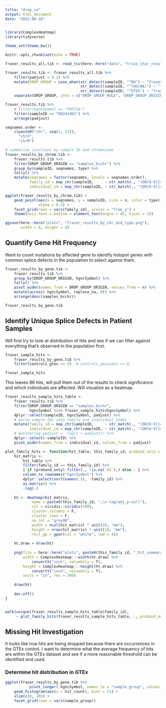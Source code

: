 ```yaml
---
title: "drop_sa"
output: html_document
date: "2022-08-18"
---
```


```r
library(ComplexHeatmap)
library(tidyverse)

theme_set(theme_bw())

knitr::opts_chunk$set(echo = TRUE)
```

```r

fraser_results_all.tib <- read_tsv(here::here("data", "trios_star_results.tsv.gz"))

fraser_results.tib <- fraser_results_all.tib %>%
    filter(padjust < 0.1) %>%
    mutate(DROP_GROUP = case_when(str_detect(sampleID, "^DH") ~ "fraser,samples_bcchr",
                                  str_detect(sampleID, "^(HG|NA)") ~ "fraser,controls_geuvadis",
                                  str_detect(sampleID, "^GTEX") ~ "fraser,controls_gtex")) %>%
    separate(DROP_GROUP, into = c("DROP_GROUP_RULE", "DROP_GROUP_ORIGIN"), sep = ",")

fraser_results.tib %>%
    # filter(hgncSymbol == "PHF21A")
    filter(sampleID == "DH242401") %>%
    arrange(padjust)

```

```r

seqnames.order <-
    c(paste0("chr", seq(1, 22)),
      "chrX",
      "chrM")

# summarise junctions by sample ID and chromosome
fraser_results_by_chrom.tib <-
    fraser_results.tib %>%
    filter(DROP_GROUP_ORIGIN == "samples_bcchr") %>%
    group_by(sampleID, seqnames, type) %>%
    tally() %>%
    mutate(seqnames = factor(seqnames, levels = seqnames.order),
           family_id = map_chr(sampleID,     ~ str_match(., "(DH[0-9]{4})([0-9]{2}|HC)")[2]),
           individual_id = map_chr(sampleID, ~ str_match(., "(DH[0-9]{4})([0-9]{2}|HC)")[3]))

ggplot(fraser_results_by_chrom.tib) +
    geom_point(aes(x = seqnames, y = sampleID, size = n, color = type),
               alpha = 0.5) +
    facet_grid(rows = vars(family_id), scales = "free_y") +
    theme(axis.text.x.bottom = element_text(angle = 45, hjust = 1))

ggsave(here::here("plots", "fraser_results_by_chr_and_type.png"),
       width = 8, height = 8)

```

## Quantify Gene Hit Frequency

Want to count mutations by affected gene to identify hotspot genes with common splice defects in the population to select against them.

```r

fraser_results_by_gene.tib <-
    fraser_results.tib %>%
    group_by(DROP_GROUP_ORIGIN, hgncSymbol) %>%
    tally() %>%
    pivot_wider(names_from = DROP_GROUP_ORIGIN, values_from = n) %>%
    mutate(across(-hgncSymbol, replace_na, 0)) %>%
    arrange(desc(samples_bcchr))

fraser_results_by_gene.tib

```

## Identify Unique Splice Defects in Patient Samples

Will first try to look at distribution of hits and see if we can filter against everything that's observed in the population first.

```r

fraser_sample_hits <-
    fraser_results_by_gene.tib %>%
    filter(controls_gtex <= 5)  # controls_geuvadis == 0, 

fraser_sample_hits

```

This leaves 86 hits, will pull them out of the results to check significance and which individuals are affected. Will visualize as a heatmap.

```r

fraser_results_sample_hits_table <-
    fraser_results.tib %>%
    filter(DROP_GROUP_ORIGIN == "samples_bcchr",
           hgncSymbol %in% fraser_sample_hits$hgncSymbol) %>%
    dplyr::select(sampleID, hgncSymbol, padjust) %>%
    # parse sample IDs into family and individual codes
    mutate(family_id = map_chr(sampleID,     ~ str_match(., "(DH[0-9]{4})([0-9]{2}|HC)")[2]),
           individual_id = map_chr(sampleID, ~ str_match(., "(DH[0-9]{4})([0-9]{2}|HC)")[3])) %>%
    # mutate(log_padjust = -log(1 + padjust)) %>%
    dplyr::select(-sampleID) %>%
    pivot_wider(names_from = individual_id, values_from = padjust)

plot_family_hits <- function(hit_table, this_family_id, proband_only = FALSE) {
    hit_matrix <-
        hit_table %>%
        filter(family_id == this_family_id) %>%
        { if (proband_only) filter(., !is.na(`01`),) else . } %>%
        column_to_rownames("hgncSymbol") %>%
        dplyr::select(sort(names(.)), -family_id) %>%
        as.matrix() %>%
        -log(.)
    
    ht <- Heatmap(hit_matrix,
            name = paste0(this_family_id, ",\n-log(adj_p-val)"),
            col = viridis::viridis(100),
            cluster_columns = F,
            cluster_rows = F,
            na_col = "grey90",
            width = ncol(hit_matrix) * unit(10, "mm"),
            height = nrow(hit_matrix) * unit(10, "mm"),
            rect_gp = gpar(col = "white", lwd = 4))
    
    ht.draw = draw(ht)
    
    png(file = here::here("plots", paste0(this_family_id, "_hit_summary.png")),
        width = ComplexHeatmap:::width(ht.draw) %>%
            convertX("inch", valueOnly = T),
        height = ComplexHeatmap:::height(ht.draw) %>%
            convertY("inch", valueOnly = T),
        units = "in", res = 300)
    
    draw(ht)
    
    dev.off()
}


walk(unique(fraser_results_sample_hits_table$family_id),
     ~ plot_family_hits(fraser_results_sample_hits_table, ., proband_only = T))

```

## Missing Hit Investigation

It looks like true hits are being dropped because there are occurrences in the GTEx control. I want to determine what the average frequency of hits are within the GTEx dataset and see if a more reasonable threshold can be identified and used.

### Determine hit distribution in GTEx

```r

ggplot(fraser_results_by_gene.tib %>%
           pivot_longer(-hgncSymbol, names_to = "sample_group", values_to = "hit_count")) +
    geom_histogram(aes(x = hit_count), bins = 21) +
    xlim(c(0, 20)) +
    facet_grid(rows = vars(sample_group))

```
